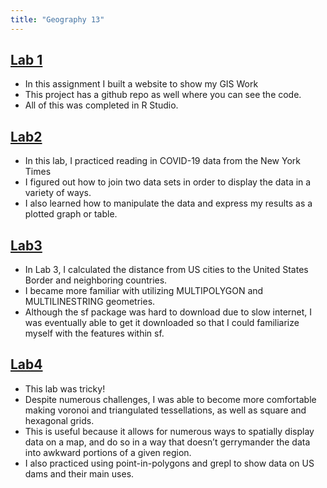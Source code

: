 ```yaml
---
title: "Geography 13"
---
```

   
 
## [Lab 1]() <i class="fa fa-laptop fa-0.5x" style="color:maroon;"></i> 

- In this assignment I built a website to show my GIS Work 
- This project has a github repo as well where you can see the code.
- All of this was completed in R Studio. 

## [Lab2](lab-02.rmd) <i class="fa fa-laptop fa-0.5x" style="color:maroon;"></i> 

- In this lab, I practiced reading in COVID-19 data from the New York Times
- I figured out how to join two data sets in order to display the data in a variety of ways. 
- I also learned how to manipulate the data and express my results as a plotted graph or table. 

## [Lab3](lab-03 copy.rmd)

- In Lab 3, I calculated the distance from US cities to the United States Border and neighboring countries. 
- I became more familiar with utilizing MULTIPOLYGON and MULTILINESTRING geometries. 
- Although the sf package was hard to download due to slow internet, I was eventually able to get it downloaded so that I could familiarize myself with the features within sf.

## [Lab4](link)

- This lab was tricky!
- Despite numerous challenges, I was able to become more comfortable making voronoi and triangulated tessellations, as well as square and hexagonal grids. 
- This is useful because it allows for numerous ways to spatially display data on a map, and do so in a way that doesn't gerrymander the data into awkward portions of a given region. 
- I also practiced using point-in-polygons and grepl to show data on US dams and their main uses. 
